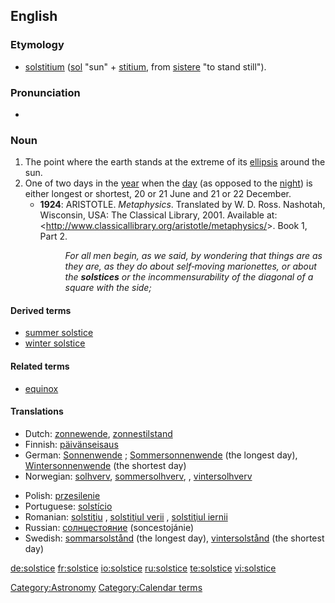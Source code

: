 {{wikipedia}}
==English==

===Etymology===
*{{L.}} [[solstitium]] ([[sol]] "sun" + [[stitium]], from [[sistere]] "to stand still").

===Pronunciation===
*{{IPA|/'sɒl.stɪs/}}

===Noun===
{{en-noun}}

# The point where the earth stands at the extreme of its [[ellipsis]] around the sun.
# One of two days in the [[year]] when the [[day]] (as opposed to the [[night]]) is either longest or shortest, 20 or 21 June and 21 or 22 December.
#* '''1924''': ARISTOTLE.  ''Metaphysics''.  Translated by W. D. Ross.  Nashotah, Wisconsin, USA: The Classical Library, 2001.  Available at: <http://www.classicallibrary.org/aristotle/metaphysics/>.  Book 1, Part 2.
#*: ''For all men begin, as we said, by wondering that things are as they are, as they do about self‐moving marionettes, or about the '''solstices''' or the incommensurability of the diagonal of a square with the side;''

====Derived terms====
*[[summer solstice]]
*[[winter solstice]]

====Related terms====
*[[equinox]]

====Translations====
{{top}}
*Dutch: [[zonnewende]], [[zonnestilstand]]
*Finnish: [[päivänseisaus]]
*German: [[Sonnenwende]] {{f}}; [[Sommersonnenwende]] {{f}} (the longest day), [[Wintersonnenwende]] {{f}} (the shortest day)
*Norwegian: [[solhverv]], [[sommersolhverv]], , [[vintersolhverv]]
{{mid}}
*Polish: [[przesilenie]] {{n}}
*Portuguese: [[solstício]] {{m}}
*Romanian: [[solstiţiu]] {{n}}, [[solstiţiul verii]] {{n}}, [[solstiţiul iernii]] {{n}}
*Russian: [[солнцестояние]] (soncestojánie) {{n}}
*Swedish: [[sommarsolstånd]] (the longest day), [[vintersolstånd]] (the shortest day)
{{bottom}}

[[Category:Astronomy]]
[[Category:Calendar terms]]

[[de:solstice]]
[[fr:solstice]]
[[io:solstice]]
[[ru:solstice]]
[[te:solstice]]
[[vi:solstice]]